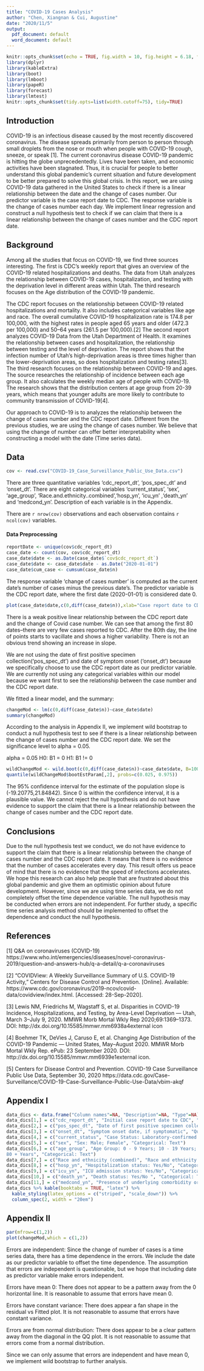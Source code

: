 ```yaml
---
title: "COVID-19 Cases Analysis"
author: "Chen, Xiangnan & Cui, Augustine"
date: "2020/11/5"
output:
  pdf_document: default
  word_document: default
---
```

```r
knitr::opts_chunk$set(echo = TRUE, fig.width = 10, fig.height = 6.18, fig.align = "center")
library(dplyr)
library(kableExtra)
library(boot)
library(lmboot)
library(papeR)
library(forecast)
library(lmtest)
knitr::opts_chunk$set(tidy.opts=list(width.cutoff=75), tidy=TRUE)
```

## Introduction

COVID-19 is an infectious disease caused by the most recently discovered coronavirus. The disease spreads primarily from person to person through small droplets from the nose or mouth when people with COVID-19 cough, sneeze, or speak [1]. The current coronavirus disease COVID-19 pandemic is hitting the globe unprecedentedly. Lives have been taken, and economic activities have been stagnated. Thus, it is crucial for people to better understand this global pandemic's current situation and future development to be better prepared to solve this global crisis. In this report, we are using COVID-19 data gathered in the United States to check if there is a linear relationship between the date and the change of cases number. Our predictor variable is the case report date to CDC. The response variable is the change of cases number each day. We implement linear regression and construct a null hypothesis test to check if we can claim that there is a linear relationship between the change of cases number and the CDC report date.

## Background

Among all the studies that focus on COVID-19, we find three sources interesting. The first is CDC’s weekly report that gives an overview of the COVID-19 related hospitalizations and deaths. The data from Utah analyzes the relationship between COVID-19 cases, hospitalization, and testing with the deprivation level in different areas within Utah. The third research focuses on the Age distribution of the COVID-19 pandemic. 

The CDC report focuses on the relationship between COVID-19 related hospitalizations and mortality. It also includes categorical variables like age and race. The overall cumulative COVID-19 hospitalization rate is 174.8 per 100,000, with the highest rates in people aged 65 years and older (472.3 per 100,000) and 50–64 years (261.5 per 100,000).[2] The second report analyzes COVID-19 Data from the Utah Department of Health. It examines the relationship between cases and hospitalization, the relationship between testing and the level of deprivation. The report shows that the infection number of Utah’s high-deprivation areas is three times higher than the lower-deprivation areas, so does hospitalization and testing rates[3]. The third research focuses on the relationship between COVID-19 and ages. The source researches the relationship of incidence between each age group. It also calculates the weekly median age of people with COVID-19. The research shows that the distribution centers at age group from 20-39 years, which means that younger adults are more likely to contribute to community transmission of COVID-19[4].

Our approach to COVID-19 is to analyzes the relationship between the change of cases number and the CDC report date. Different from the previous studies, we are using the change of cases number. We believe that using the change of number can offer better interpretability when constructing a model with the date (Time series data). 

## Data

```r
cov <- read.csv("COVID-19_Case_Surveillance_Public_Use_Data.csv")
```

There are three quantitative variables 'cdc_report_dt', 'pos_spec_dt' and 'onset_dt'. There are eight categorical variables 'current_status', 'sex', 'age_group', 'Race.and.ethnicity..combined','hosp_yn', 'icu_yn' ,'death_yn' and 'medcond_yn'. Description of each variable is in the Appendix.

There are `r nrow(cov)` observations and each observation contains `r ncol(cov)` variables.

#### Data Preprocessing

```r
reportDate <- unique(cov$cdc_report_dt)
case_date <- count(cov, cov$cdc_report_dt)
case_date$date <- as.Date(case_date$`cov$cdc_report_dt`)
case_date$date <- case_date$date - as.Date("2020-01-01")
case_date$cum_case <- cumsum(case_date$n)
```

The response variable 'change of cases number' is computed as the current date's number of cases minus the previous date's. The predictor variable is the CDC report date, where the first date (2020-01-01) is considered date 0.

```r
plot(case_date$date,c(0,diff(case_date$n)),xlab="Case report date to CDC (0 as first date 2020-01-01)",ylab="Change of Covid cases number per day", main=" Change of Covid cases number in the U.S. and CDC report date", type = "l")
```
There is a weak positive linear relationship between the CDC report date and the change of Covid case number. We can see that among the first 80 dates--there are very few cases reported to CDC. After the 80th day, the line of points starts to vacillate and shows a higher variability. There is not an obvious trend showing an increase in slope. 

We are not using the date of first positive specimen collection('pos_spec_dt') and date of symptom onset ('onset_dt') because we specifically choose to use the CDC report date as our predictor variable. We are currently not using any categorical variables within our model because we want first to see the relationship between the case number and the CDC report date. 

We fitted a linear model, and the summary:
```r
changeMod <- lm(c(0,diff(case_date$n))~case_date$date)
summary(changeMod)
```


According to the analysis in Appendix II, we implement wild bootstrap to conduct a null hypothesis test to see if there is a linear relationship between the change of cases number and the CDC report date. We set the significance level to alpha = 0.05.

alpha = 0.05
H0: B1 = 0
H1: B1 != 0

```r
wildChangeMod <- wild.boot(c(0,diff(case_date$n))~case_date$date, B=10000, seed=8888)
quantile(wildChangeMod$bootEstParam[,2], probs=c(0.025, 0.975))
```

The 95% confidence interval for the estimate of the population slope is (-19.20775,21.84842). Since 0 is within the confidence interval, it is a plausible value. We cannot reject the null hypothesis and do not have evidence to support the claim that there is a linear relationship between the change of cases number and the CDC report date.

## Conclusions

Due to the null hypothesis test we conduct, we do not have evidence to support the claim that there is a linear relationship between the change of cases number and the CDC report date. It means that there is no evidence that the number of cases accelerates every day. This result offers us peace of mind that there is no evidence that the speed of infections accelerates. We hope this research can also help people that are frustrated about this global pandemic and give them an optimistic opinion about future development. However, since we are using time series data, we do not completely offset the time dependence variable. The null hypothesis may be conducted when errors are not independent. For further study, a specific time series analysis method should be implemented to offset the dependence and conduct the null hypothesis. 

## References

[1] Q&A on coronaviruses (COVID-19) https://www.who.int/emergencies/diseases/novel-coronavirus-2019/question-and-answers-hub/q-a-detail/q-a-coronaviruses 

[2] “COVIDView: A Weekly Surveillance Summary of U.S. COVID-19 Activity,” Centers for Disease Control and Prevention. [Online]. Available: https://www.cdc.gov/coronavirus/2019-ncov/covid-data/covidview/index.html. [Accessed: 28-Sep-2020].  

[3] Lewis NM, Friedrichs M, Wagstaff S, et al. Disparities in COVID-19 Incidence, Hospitalizations, and Testing, by Area-Level Deprivation — Utah, March 3–July 9, 2020. MMWR Morb Mortal Wkly Rep 2020;69:1369–1373. DOI: http://dx.doi.org/10.15585/mmwr.mm6938a4external icon 

[4] Boehmer TK, DeVies J, Caruso E, et al. Changing Age Distribution of the COVID-19 Pandemic — United States, May–August 2020. MMWR Morb Mortal Wkly Rep. ePub: 23 September 2020. DOI: http://dx.doi.org/10.15585/mmwr.mm6939e1external icon. 

[5] Centers for Disease Control and Prevention. COVID-19 Case Surveillance Public Use Data, September 30, 2020 
https://data.cdc.gov/Case-Surveillance/COVID-19-Case-Surveillance-Public-Use-Data/vbim-akqf

## Appendix I

```r
data_dics <- data.frame("Column names"=NA, "Description"=NA, "Type"=NA)
data_dics[1,] = c("cdc_report_dt", "Initial case report date to CDC", "Quantative: Date & Time")
data_dics[2,] = c("pos_spec_dt", "Date of first positive specimen collection", "Quantative: Date & Time")
data_dics[3,] = c("onset_dt", "Symptom onset date, if symptomatic", "Quantative: Date & Time")
data_dics[4,] = c("current_status", "Case Status: Laboratory-confirmed case; Probable case", "Categorical: Text")
data_dics[5,] = c("sex", "Sex: Male; Female", "Categorical: Text")
data_dics[6,] = c("age_group", "Age Group: 0 - 9 Years; 10 - 19 Years; 20 - 39 Years; 40 - 49 Years; 50 - 59 Years; 60 - 69 Years; 70 - 79 Years; 
80 + Years", "Categorical: Text")
data_dics[7,] = c("Race and ethnicity (combined)", "Race and ethnicity (combined): Hispanic/Latino; American Indian / Alaska Native, Non-Hispanic; Asian, Non-Hispanic; Black, Non-Hispanic; Native Hawaiian / Other Pacific Islander, Non-Hispanic; White, Non-Hispanic; Multiple/Other, Non-Hispanic", "Categorical: Text")
data_dics[8,] = c("hosp_yn", "Hospitalization status: Yes/No", "Categorical: Text")
data_dics[9,] = c("icu_yn", "ICU admission status: Yes/No", "Categorical: Text")
data_dics[10,] = c("death_yn", "Death status: Yes/No ", "Categorical: Text")
data_dics[11,] = c("medcond_yn", "Presence of underlying comorbidity or disease: Yes/No", "Categorical: Text")
data_dics %>% kable(booktabs = TRUE, "latex") %>% 
  kable_styling(latex_options = c("striped", "scale_down")) %>% 
  column_spec(2, width = "20em")
```


## Appendix II

```r
par(mfrow=c(1,2))
plot(changeMod,which = c(1,2))
```

Errors are independent:
Since the change of number of cases is a time series data, there has a time dependence in the errors. We include the date as our predictor variable to offset the time dependence. The assumption that errors are independent is questionable, but we hope that including date as predictor variable make errors independent. 

Errors have mean 0:
There does not appear to be a pattern away from the 0 horizontal line. It is reasonable to assume that errors have mean 0.

Errors have constant variance:
There does appear a fan shape in the residual vs Fitted plot. It is not reasonable to assume that errors have constant variance.

Errors are from normal distribution:
There does appear to be a clear pattern away from the diagonal in the QQ plot. It is not reasonable to assume that errors come from a normal distribution.

Since we can only assume that errors are independent and have mean 0, we implement wild bootstrap to further analysis. 
